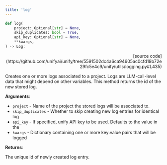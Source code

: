 ```yaml
---
title: 'log'
---
```


```python
def log(
    project: Optional[str] = None,
    skip_duplicates: bool = True,
    api_key: Optional[str] = None,
    **kwargs,
) -> Log:
```

<p align="right">[source code](https://github.com/unifyai/unify/tree/5591502dc4a6ca94605ac0cfd19b72e29fc5e4c9/unify/utils/logging.py#L435)</p>

Creates one or more logs associated to a project. Logs are LLM-call-level data
that might depend on other variables. This method returns the id of the new
stored log.

**Arguments**:

- `project` - Name of the project the stored logs will be associated to.
- `skip_duplicates` - Whether to skip creating new log entries for identical log
- `api_key` - If specified, unify API key to be used. Defaults to the value in the
- `kwargs` - Dictionary containing one or more key:value pairs that will be logged



**Returns**:

The unique id of newly created log entry.